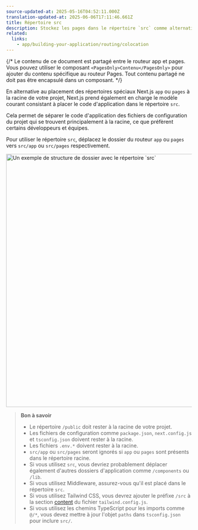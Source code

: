 ```yaml
---
source-updated-at: 2025-05-16T04:52:11.000Z
translation-updated-at: 2025-06-06T17:11:46.661Z
title: Répertoire src
description: Stockez les pages dans le répertoire `src` comme alternative au répertoire racine `pages`.
related:
  links:
    - app/building-your-application/routing/colocation
---
```


{/* Le contenu de ce document est partagé entre le routeur app et pages. Vous pouvez utiliser le composant `<PagesOnly>Contenu</PagesOnly>` pour ajouter du contenu spécifique au routeur Pages. Tout contenu partagé ne doit pas être encapsulé dans un composant. */}

En alternative au placement des répertoires spéciaux Next.js `app` ou `pages` à la racine de votre projet, Next.js prend également en charge le modèle courant consistant à placer le code d'application dans le répertoire `src`.

Cela permet de séparer le code d'application des fichiers de configuration du projet qui se trouvent principalement à la racine, ce que préfèrent certains développeurs et équipes.

Pour utiliser le répertoire `src`, déplacez le dossier du routeur `app` ou `pages` vers `src/app` ou `src/pages` respectivement.

<Image
  alt="Un exemple de structure de dossier avec le répertoire `src`"
  srcLight="/docs/light/project-organization-src-directory.png"
  srcDark="/docs/dark/project-organization-src-directory.png"
  width="1600"
  height="687"
/>

> **Bon à savoir**
>
> - Le répertoire `/public` doit rester à la racine de votre projet.
> - Les fichiers de configuration comme `package.json`, `next.config.js` et `tsconfig.json` doivent rester à la racine.
> - Les fichiers `.env.*` doivent rester à la racine.
> - `src/app` ou `src/pages` seront ignorés si `app` ou `pages` sont présents dans le répertoire racine.
> - Si vous utilisez `src`, vous devriez probablement déplacer également d'autres dossiers d'application comme `/components` ou `/lib`.
> - Si vous utilisez Middleware, assurez-vous qu'il est placé dans le répertoire `src`.
> - Si vous utilisez Tailwind CSS, vous devrez ajouter le préfixe `/src` à la section [content](https://tailwindcss.com/docs/content-configuration) du fichier `tailwind.config.js`.
> - Si vous utilisez les chemins TypeScript pour les imports comme `@/*`, vous devez mettre à jour l'objet `paths` dans `tsconfig.json` pour inclure `src/`.